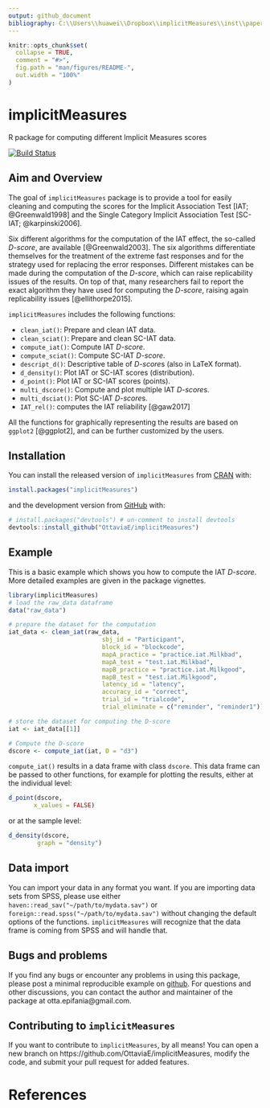```yaml
---
output: github_document
bibliography: C:\\Users\\huawei\\Dropbox\\implicitMeasures\\inst\\paper.bib
---
```


<!-- README.md is generated from README.Rmd. Please edit that file -->

```r
knitr::opts_chunk$set(
  collapse = TRUE,
  comment = "#>",
  fig.path = "man/figures/README-",
  out.width = "100%"
)
```
# implicitMeasures

R package for computing different Implicit Measures scores

[![Build Status](https://travis-ci.org/OttaviaE/implicitMeasures.svg?branch=master)](https://travis-ci.org/OttaviaE/implicitMeasures)

  
## Aim and Overview

The goal of `implicitMeasures` package is to provide a tool for easily cleaning and computing the scores for the Implicit Association Test [IAT; @Greenwald1998] and the Single Category Implicit Association Test [SC-IAT; @karpinski2006]. 

Six different algorithms for the computation of the IAT effect, the so-called *D-score*, are available [@Greenwald2003]. The six algorithms differentiate themselves for the treatment of the extreme fast responses and for the strategy used for replacing the error responses. Different mistakes can be made during the computation of the *D-score*, which can raise replicability issues of the results. On top of that, many researchers fail to report the exact algorithm they have used for computing the *D-score*, raising again replicability issues [@ellithorpe2015]. 

`implicitMeasures` includes the following functions: 

* `clean_iat()`: Prepare and clean IAT data.
* `clean_sciat()`: Prepare and clean SC-IAT data.
* `compute_iat()`: Compute IAT *D-score*.
* `compute_sciat()`: Compute SC-IAT *D-score*.
* `descript_d()`: Descriptive table of *D-score*s (also in  LaTeX format).
* `d_density()`: Plot IAT or SC-IAT scores (distribution).
* `d_point()`: Plot IAT or SC-IAT scores (points).
* `multi_dscore()`: Compute and plot multiple IAT *D-score*s.
* `multi_dsciat()`: Plot SC-IAT *D-score*s.
* `IAT_rel()`: computes the IAT reliability [@gaw2017]

All the functions for graphically representing the results are based on `ggplot2` [@ggplot2], and can be further customized by the users.

## Installation

You can install the released version of `implicitMeasures` from [CRAN](https://CRAN.R-project.org) with:

``` r
install.packages("implicitMeasures")
```

and the development version from [GitHub](https://github.com/) with:

``` r
# install.packages("devtools") # un-comment to install devtools
devtools::install_github("OttaviaE/implicitMeasures")
```
## Example

This is a basic example which shows you how to compute the IAT *D-score*. More detailed examples are given in the package vignettes.

```r
library(implicitMeasures)
# load the raw_data dataframe
data("raw_data")

# prepare the dataset for the computation
iat_data <- clean_iat(raw_data, 
                          sbj_id = "Participant",
                          block_id = "blockcode",
                          mapA_practice = "practice.iat.Milkbad",
                          mapA_test = "test.iat.Milkbad",
                          mapB_practice = "practice.iat.Milkgood",
                          mapB_test = "test.iat.Milkgood",
                          latency_id = "latency",
                          accuracy_id = "correct",
                          trial_id = "trialcode",
                          trial_eliminate = c("reminder", "reminder1"))

# store the dataset for computing the D-score
iat <- iat_data[[1]]

# Compute the D-score
dscore <- compute_iat(iat, D = "d3")
```

`compute_iat()` results in a data frame with class `dscore`. This data frame can be passed to other functions, for example for plotting the results, either at the individual level: 

```r
d_point(dscore, 
       x_values = FALSE)
```
or at the sample level: 

```r
d_density(dscore, 
        graph = "density")
```

## Data import

You can import your data in any format you want. If you are importing data sets from SPSS, please use either `haven::read_sav("~/path/to/mydata.sav")` or `foreign::read.spss("~/path/to/mydata.sav")` without changing the default options of the functions. `implicitMeasures` will recognize that the data frame is coming from SPSS and will handle that. 

## Bugs and problems

If you find any bugs or encounter any problems in using this package, please post a minimal reproducible example on [github](https://github.com/OttaviaE/implicitMeasures/issues). 
For questions and other discussions, you can contact the author and maintainer of the package at otta.epifania@gmail.com.

## Contributing to `implicitMeasures`

If you want to contribute to `implicitMeasures`, by all means! You can open a new branch on https://github.com/OttaviaE/implicitMeasures, modify the code, and submit  your pull request for added features. 

# References
